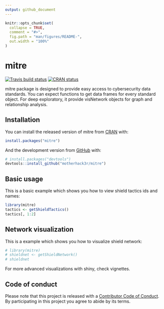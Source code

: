 ```yaml
---
output: github_document
---
```


<!-- README.md is generated from README.Rmd. Please edit that file -->

```r
knitr::opts_chunk$set(
  collapse = TRUE,
  comment = "#>",
  fig.path = "man/figures/README-",
  out.width = "100%"
)
```

# mitre

<!-- badges: start -->
[![Travis build status](https://travis-ci.org/motherhack3r/mitre.svg?branch=devel)](https://travis-ci.org/motherhack3r/mitre)
[![CRAN status](https://www.r-pkg.org/badges/version/mitre)](https://cran.r-project.org/package=mitre)
<!-- badges: end -->

mitre package is designed to provide easy access to cybersecurity data standards.
You can expect functions to get data frames for every standard object.
For deep exploratory, it provide visNetwork objects for graph and relationship
analysis.

## Installation

You can install the released version of mitre from [CRAN](https://CRAN.R-project.org) with:

``` r
install.packages("mitre")
```

And the development version from [GitHub](https://github.com/) with:

``` r
# install.packages("devtools")
devtools::install_github("motherhack3r/mitre")
```
## Basic usage

This is a basic example which shows you how to view shield tactics ids and names:

```r
library(mitre)
tactics <- getShieldTactics()
tactics[, 1:2]
```

## Network visualization

This is a example which shows you how to visualize shield network:

```r
# library(mitre)
# shieldnet <- getShieldNetwork()
# shieldnet
```

For more advanced visualizations with shiny, check vignettes.

## Code of conduct

Please note that this project is released with a [Contributor Code of Conduct](https://pkgdown.r-lib.org/CODE_OF_CONDUCT.html). By participating in this project you agree to abide by its terms.
